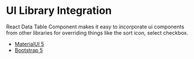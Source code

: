 
<Meta title="Getting Started/Library Integration" id="getting-started-library-integration" />

# UI Library Integration

React Data Table Component makes it easy to incorporate ui components from other libraries for overriding things like the sort icon, select checkbox.

- [MaterialUI 5](https://codesandbox.io/s/react-data-table-materialui-72gdo)
- [Bootstrap 5](https://codesandbox.io/s/react-data-table-sandbox-z6gtg)
